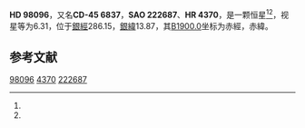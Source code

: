 {{expand|time=2013-10-16T12:20:26+00:00}}
{{Starbox begin
| name = HD 98096
}}
{{Starbox observe
| epoch = [[J2000.0|J2000.0]]
| constell = {{星座名待查}}<ref name=SIMBAD>{{cite web
 | url=http://simbad.u-strasbg.fr/simbad/sim-id?Ident=HR+4370
 | title =Pulsating variable Star
 | publisher=Centre de Données astronomiques de Strasbourg
 | work=SIMBAD
 | accessdate=2012-07-13}}</ref><ref name=DATA>{{cite web
 | url=http://vizier.u-strasbg.fr/viz-bin/VizieR-5?-out.add=.&-source=5050&-corr=PK=HR&-out.max=9999&HR=4370
 | title=VizieR Detailed Page
 | accessdate=2012-07-13
 | archive-date=2019-02-16
 | archive-url=https://web.archive.org/web/20190216122802/http://vizier.u-strasbg.fr/viz-bin/VizieR-5?-out.add=.&-source=5050&-corr=PK=HR&-out.max=9999&HR=4370
 | dead-url=no
 }}</ref>
| 星官 = 
| ra = {{RA|11|16|27.7}}<ref name=SIMBAD /><ref name=DATA />
| dec = {{DEC|-45|52|48}}<ref name=SIMBAD /><ref name=DATA />
| appmag_v = 6.31<ref name=SIMBAD /><ref name=DATA />
}}
{{Starbox character
| class = F3V<ref name=SIMBAD /><ref name=DATA />
| b-v = 0.4<ref name=SIMBAD /><ref name=DATA />
| u-b = -0.03<ref name=SIMBAD /><ref name=DATA />
| r-i = <ref name=SIMBAD /><ref name=DATA />
| variable = 
}}
{{Starbox astrometry
| radial_v = -0.03
| prop_mo_ra = -2
| parallax = 0.016
| p_error =
}}
{{Starbox catalog
| names =CD-45 6837，[[SAO星表|SAO]] 222687，[[HD星表|HD]] 98096，[[HR星表|HR]] 4370}}
{{Starbox reference |Simbad=HR+4370}}
{{Starbox end}}

'''HD 98096'''，又名'''CD-45 6837'''，'''SAO 222687'''、'''HR 4370'''，是一颗恒星<ref name=SIMBAD /><ref name=DATA />，视星等为6.31，位于[[銀道座標系|銀經]]286.15，[[銀道座標系|銀緯]]13.87，其[[B1900.0|B1900.0]]坐标为赤經{{RA|11|11|48.8}}，赤緯{{DEC|-45|13.87|10}}。

== 参考文献 ==
{{reflist}}

{{star-stub}}

[[Category:HD和HDE天體|98096]]
[[Category:HR天體|4370]]
[[Category:SAO天體|222687]]